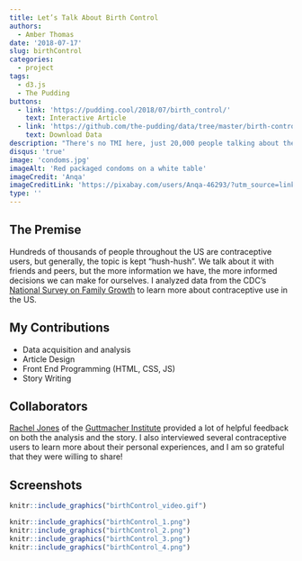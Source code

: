```yaml
---
title: Let’s Talk About Birth Control
authors: 
  - Amber Thomas
date: '2018-07-17'
slug: birthControl
categories:
  - project
tags:
  - d3.js
  - The Pudding
buttons:
  - link: 'https://pudding.cool/2018/07/birth_control/'
    text: Interactive Article
  - link: 'https://github.com/the-pudding/data/tree/master/birth-control'
    text: Download Data
description: "There's no TMI here, just 20,000 people talking about their experiences with contraception."
disqus: 'true'
image: 'condoms.jpg'
imageAlt: 'Red packaged condoms on a white table'
imageCredit: 'Anqa'
imageCreditLink: 'https://pixabay.com/users/Anqa-46293/?utm_source=link-attribution&utm_medium=referral&utm_campaign=image&utm_content=849407'
type: ''
---
```


## The Premise

Hundreds of thousands of people throughout the US are contraceptive users, but generally, the topic is kept "hush-hush". We talk about it with friends and peers, but the more information we have, the more informed decisions we can make for ourselves. I analyzed data from the CDC's [National Survey on Family Growth]() to learn more about contraceptive use in the US.

## My Contributions

* Data acquisition and analysis
* Article Design
* Front End Programming (HTML, CSS, JS)
* Story Writing

## Collaborators

[Rachel Jones](https://www.guttmacher.org/about/staff/rachel-k-jones) of the [Guttmacher Institute](https://www.guttmacher.org/) provided a lot of helpful feedback on both the analysis and the story. I also interviewed several contraceptive users to learn more about their personal experiences, and I am so grateful that they were willing to share! 

## Screenshots

```r
knitr::include_graphics("birthControl_video.gif")
```

```r
knitr::include_graphics("birthControl_1.png")
knitr::include_graphics("birthControl_2.png")
knitr::include_graphics("birthControl_3.png")
knitr::include_graphics("birthControl_4.png")
```